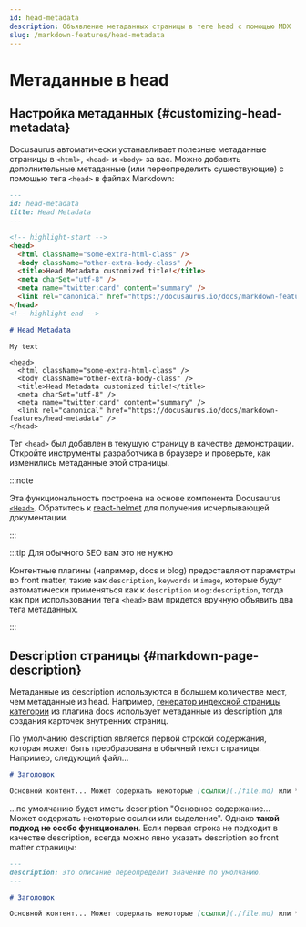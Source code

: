 ```yaml
---
id: head-metadata
description: Объявление метаданных страницы в теге head с помощью MDX
slug: /markdown-features/head-metadata
---
```


# Метаданные в head

## Настройка метаданных {#customizing-head-metadata}

Docusaurus автоматически устанавливает полезные метаданные страницы в `<html>`, `<head>` и `<body>` за вас. Можно добавить дополнительные метаданные (или переопределить существующие) с помощью тега `<head>` в файлах Markdown:

```md title="markdown-features-head-metadata.mdx"
---
id: head-metadata
title: Head Metadata
---

<!-- highlight-start -->
<head>
  <html className="some-extra-html-class" />
  <body className="other-extra-body-class" />
  <title>Head Metadata customized title!</title>
  <meta charSet="utf-8" />
  <meta name="twitter:card" content="summary" />
  <link rel="canonical" href="https://docusaurus.io/docs/markdown-features/head-metadata" />
</head>
<!-- highlight-end -->

# Head Metadata

My text
```

```mdx-code-block
<head>
  <html className="some-extra-html-class" />
  <body className="other-extra-body-class" />
  <title>Head Metadata customized title!</title>
  <meta charSet="utf-8" />
  <meta name="twitter:card" content="summary" />
  <link rel="canonical" href="https://docusaurus.io/docs/markdown-features/head-metadata" />
</head>
```

Тег `<head>` был добавлен в текущую страницу в качестве демонстрации. Откройте инструменты разработчика в браузере и проверьте, как изменились метаданные этой страницы.

:::note

Эта функциональность построена на основе компонента Docusaurus [`<Head>`](./../../docusaurus-core.md#head). Обратитесь к [react-helmet](https://github.com/nfl/react-helmet) для получения исчерпывающей документации.

:::

:::tip Для обычного SEO вам это не нужно

Контентные плагины (например, docs и blog) предоставляют параметры во front matter, такие как `description`, `keywords` и `image`, которые будут автоматически применяться как к `description` и `og:description`, тогда как при использовании тега `<head>` вам придется вручную объявить два тега метаданных.

:::

## Description страницы {#markdown-page-description}

Метаданные из description используются в большем количестве мест, чем метаданные из head. Например, [генератор индексной страницы категории](../docs/sidebar/items.md#generated-index-page) из плагина docs использует метаданные из description для создания карточек внутренних страниц.

По умолчанию description является первой строкой содержания, которая может быть преобразована в обычный текст страницы. Например, следующий файл...

```md
# Заголовок

Основной контент... Может содержать некоторые [ссылки](./file.md) или **выделение**.
```

...по умолчанию будет иметь description "Основное содержание... Может содержать некоторые ссылки или выделение". Однако **такой подход не особо функционален**. Если первая строка не подходит в качестве description, всегда можно явно указать description во front matter страницы:

```md
---
description: Это описание переопределит значение по умолчанию.
---

# Заголовок

Основной контент... Может содержать некоторые [ссылки](./file.md) или **выделение**.
```
